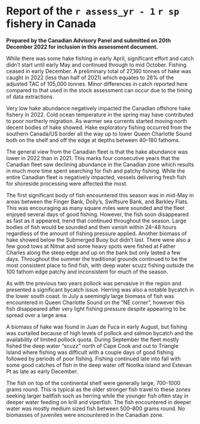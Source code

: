 \newpage

\rfoot{Canadian fishery report}

# Report of the `r assess_yr - 1` `r sp` fishery in Canada {#sec:app-canada-fishery-report}

**Prepared by the Canadian Advisory Panel and submitted on 20th December 2022 for inclusion in this assessment document.**

While there was some hake fishing in early April, significant effort and catch
didn't start until early May and continued through to mid October. Fishing
ceased in early December. A preliminary total of 27,160 tonnes of hake was
caught in 2022 (less than half of 2021) which equates to 26% of the adjusted
TAC of 105,000 tonnes. Minor differences in catch reported here compared to
that used in the stock assessment can occur due to the timing of data
extractions.

Very low hake abundance negatively impacted the Canadian offshore hake
fishery in 2022. Cold ocean temperature in the spring may have contributed
to poor northerly migration. As warmer sea currents started moving north
decent bodies of hake showed. Hake exploratory fishing occurred from the
southern Canada/US border all the way up to lower Queen Charlotte Sound
both on the shelf and off the edge at depths between 40--180 fathoms.

The general view from the Canadian fleet is that the hake abundance was
lower in 2022 than in 2021. This marks four consecutive years that the
Canadian fleet saw declining abundance in the Canadian zone which results
in much more time spent searching for fish and patchy fishing. While the
entire Canadian fleet is negatively impacted, vessels delivering fresh
fish for shoreside processing were affected the most.

The first significant body of fish encountered this season was in mid-May
in areas between the Finger Bank, Dolly's, Swiftsure Bank, and Barkley
Flats. This was encouraging as many square miles were sounded and the fleet
enjoyed several days of good fishing. However, the fish soon disappeared as
fast as it appeared, trend that continued throughout the season. Large
bodies of fish would be sounded and then vanish within 24--48 hours
regardless of the amount of fishing pressure applied. Another biomass of
hake showed below the Submerged Buoy but didn't last. There were also a few
good tows at Nitnat and some heavy spots were fished at Father Charles
along the steep edge and up on the bank but only lasted a few days.
Throughout the summer the traditional grounds continued to be the most
consistent place to find fish, with deep water scuzz fishing outside the
100 fathom edge patchy and inconsistent for much of the season.

As with the previous two years pollock was pervasive in the region and
presented a significant bycatch issue. Herring was also a notable bycatch
in the lower south coast. In July a seemingly large biomass of fish was
encountered in Queen Charlotte Sound on the "NE corner", however this
fish disappeared after very light fishing pressure despite appearing to
be spread over a large area.

A biomass of hake was found in Juan de Fuca in early August, but fishing
was curtailed because of high levels of pollock and salmon bycatch and the
availability of limited pollock quota. During September the fleet mostly
fished the deep water "scuzz" north of Cape Cook and out to Triangle Island
where fishing was difficult with a couple days of good fishing followed by
periods of poor fishing. Fishing continued late into fall with some good
catches of fish in the deep water off Nootka Island and Estevan Pt as late
as early December.

The fish on top of the continental shelf were generally large, 700--1000
grams round. This is typical as the older stronger fish travel to these
zones seeking larger baitfish such as herring while the younger fish often
stay in deeper water feeding on krill and viperfish. The fish encountered
in deeper water was mostly medium sized fish between 500--800 grams round.
No biomasses of juveniles were encountered in the Canadian zone.

\clearpage
